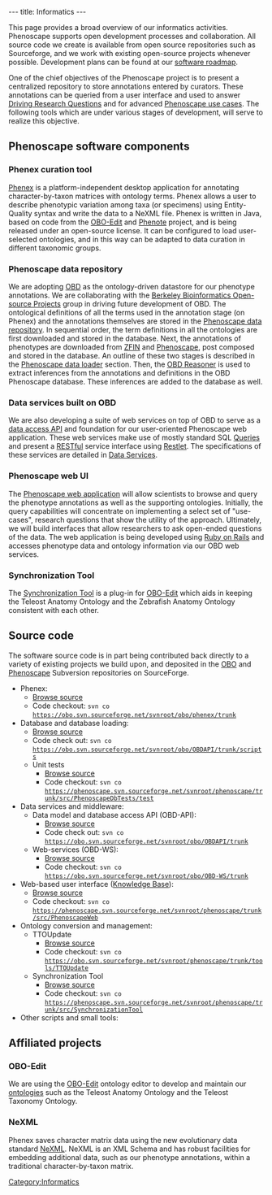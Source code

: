 ---
title: Informatics
---

This page provides a broad overview of our informatics activities.  Phenoscape supports open development processes and collaboration.  All source code we create is available from open source repositories such as Sourceforge, and we work with existing open-source projects whenever possible.  Development plans can be found at our [[software roadmap]].

One of the chief objectives of the Phenoscape project is to present a centralized repository to store annotations entered by curators. These annotations can be queried from a user interface and used to answer [[Driving Research Questions]] and for advanced [[Phenoscape use cases]]. The following tools which are under various stages of development, will serve to realize this objective.

==Phenoscape software components==

===Phenex curation tool===
[[Phenex]] is a platform-independent desktop application for annotating character-by-taxon matrices with ontology terms.  Phenex allows a user to describe phenotypic variation among taxa (or specimens) using Entity-Quality syntax and write the data to a NeXML file.  Phenex is written in Java, based on code from the [http://oboedit.org/ OBO-Edit] and [http://www.phenote.org/ Phenote] project, and is being released under an open-source license.  It can be configured to load user-selected ontologies, and in this way can be adapted to data curation in different taxonomic groups.

===Phenoscape data repository===
We are adopting [http://www.bioontology.org/wiki/index.php/OBD:Main_Page OBD] as the ontology-driven datastore for our phenotype annotations.  We are collaborating with the [http://www.berkeleybop.org/ Berkeley Bioinformatics Open-source Projects] group in driving future development of OBD. The ontological definitions of all the terms used in the annotation stage (on Phenex) and the annotations themselves are stored in the [[Phenoscape data repository]]. In sequential order, the term definitions in all the ontologies are first downloaded and stored in the database. Next, the annotations of phenotypes are downloaded from [http://zfin.org ZFIN] and [http://phenoscape.svn.sourceforge.net Phenoscape], post composed and stored in the database. An outline of these two stages is described in the [[Phenoscape data loader]] section. Then, the [[OBD Reasoner]] is used to extract inferences from the annotations and definitions in the OBD Phenoscape database. These inferences are added to the database as well.

===Data services built on OBD===
We are also developing a suite of web services on top of OBD to serve as a [http://apidocs.phenoscape.org data access API] and foundation for our user-oriented Phenoscape web application.  These web services make use of mostly standard SQL [[Queries]] and present a [http://en.wikipedia.org/wiki/Representational_State_Transfer RESTful] service interface using [http://www.restlet.org/ Restlet]. The specifications of these services are detailed in [[Data Services]].

===Phenoscape web UI===
The [[Phenoscape web UI|Phenoscape web application]] will allow scientists to browse and query the phenotype annotations as well as the supporting ontologies.  Initially, the query capabilities will concentrate on implementing a select set of "use-cases", research questions that show the utility of the approach. Ultimately, we will build interfaces that allow researchers to ask open-ended questions of the data.  The web application is being developed using [http://www.rubyonrails.org/ Ruby on Rails] and accesses phenotype data and ontology information via our OBD web services.

===Synchronization Tool===
The [[Synchronization Tool]] is a plug-in for [http://oboedit.org/ OBO-Edit] which aids in keeping the Teleost Anatomy Ontology and the Zebrafish Anatomy Ontology consistent with each other.

== Source code ==

The software source code is in part being contributed back directly to a variety of existing projects we build upon, and deposited in the [http://obo.svn.sourceforge.net/viewvc/obo/ OBO] and [http://phenoscape.svn.sourceforge.net/viewvc/phenoscape Phenoscape] Subversion repositories on SourceForge.
* Phenex:
** [http://obo.svn.sourceforge.net/viewvc/obo/phenex/trunk/ Browse source]
** Code checkout: <code>svn co https://obo.svn.sourceforge.net/svnroot/obo/phenex/trunk</code>
* Database and database loading:
** [http://obo.svn.sourceforge.net/viewvc/obo/OBDAPI/trunk/scripts Browse source]
** Code check out: <code>svn co https://obo.svn.sourceforge.net/svnroot/obo/OBDAPI/trunk/scripts</code>
** Unit tests
*** [http://phenoscape.svn.sourceforge.net/viewvc/phenoscape/trunk/src/PhenoscapeDbTests/test/org/phenoscape/db/test Browse source]
*** Code checkout: <code>svn co https://phenoscape.svn.sourceforge.net/svnroot/phenoscape/trunk/src/PhenoscapeDbTests/test</code>
* Data services and middleware:
** Data model and database access API (OBD-API):
*** [http://obo.svn.sourceforge.net/viewvc/obo/OBDAPI/trunk Browse source]
*** Code check out: <code>svn co https://obo.svn.sourceforge.net/svnroot/obo/OBDAPI/trunk</code>
** Web-services (OBD-WS):
*** [http://obo.svn.sourceforge.net/viewvc/obo/OBD-WS/trunk/ Browse source]
*** Code checkout: <code>svn co https://obo.svn.sourceforge.net/svnroot/obo/OBD-WS/trunk</code>
* Web-based user interface ([http://kb.phenoscape.org Knowledge Base]):
** [http://phenoscape.svn.sourceforge.net/viewvc/phenoscape/trunk/src/PhenoscapeWeb/ Browse source]
** Code checkout: <code>svn co https://phenoscape.svn.sourceforge.net/svnroot/phenoscape/trunk/src/PhenoscapeWeb</code>
* Ontology conversion and management:
** TTOUpdate
*** [http://obo.svn.sourceforge.net/viewvc/phenoscape/trunk/tools/TTOUpdate Browse source]
*** Code checkout: <code>svn co https://obo.svn.sourceforge.net/svnroot/phenoscape/trunk/tools/TTOUpdate</code>
** Synchronization Tool
*** [http://obo.svn.sourceforge.net/viewvc/phenoscape/trunk/src/SynchronizationTool/ Browse source]
*** Code checkout: <code>svn co https://phenoscape.svn.sourceforge.net/svnroot/phenoscape/trunk/src/SynchronizationTool</code>
* Other scripts and small tools:

==Affiliated projects==

===OBO-Edit===
We are using the [http://oboedit.org/ OBO-Edit] ontology editor to develop and maintain our [[ontologies]] such as the Teleost Anatomy Ontology and the Teleost Taxonomy Ontology.

===NeXML===
Phenex saves character matrix data using the new evolutionary data standard [http://www.nexml.org/ NeXML].  NeXML is an XML Schema and has robust facilities for embedding additional data, such as our phenotype annotations, within a traditional character-by-taxon matrix.

[[Category:Informatics]]